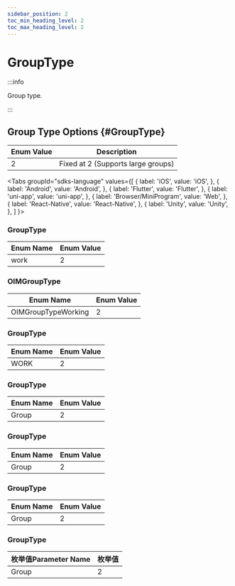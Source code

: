 ```yaml
---
sidebar_position: 2
toc_min_heading_level: 2
toc_max_heading_level: 2
---
```


# GroupType

:::info

Group type.

:::

## Group Type Options {#GroupType}

| Enum Value | Description                   |
| ---------- | ------------------------------|
| 2          | Fixed at 2 (Supports large groups) |

<Tabs
groupId="sdks-language"
values={[
{ label: 'iOS', value: 'iOS', },
{ label: 'Android', value: 'Android', },
{ label: 'Flutter', value: 'Flutter', },
{ label: 'uni-app', value: 'uni-app', },
{ label: 'Browser/MiniProgram', value: 'Web', },
{ label: 'React-Native', value: 'React-Native', },
{ label: 'Unity', value: 'Unity', },
]
}>

<TabItem value="Flutter">

### GroupType

| Enum Name  | Enum Value |
| ---------- | ---------- |
| work       | 2          |

</TabItem>

<TabItem value="iOS">

### OIMGroupType

| Enum Name             | Enum Value |
| --------------------- | ---------- |
| OIMGroupTypeWorking   | 2          |

</TabItem>

<TabItem value="Android">

### GroupType

| Enum Name  | Enum Value |
| ---------- | ---------- |
| WORK       | 2          |

</TabItem>

<TabItem value="Web">

### GroupType

| Enum Name  | Enum Value |
| ---------- | ---------- |
| Group      | 2          |

</TabItem>

<TabItem value="uni-app">

### GroupType

| Enum Name  | Enum Value |
| ---------- | ---------- |
| Group      | 2          |

</TabItem>

<TabItem value="React-Native">

### GroupType

| Enum Name  | Enum Value |
| ---------- | ---------- |
| Group      | 2          |

</TabItem>

<TabItem value="Unity">

### GroupType

| 枚举值Parameter Name    | 枚举值 |
| ------------ | ------ |
| Group | 2      |

</TabItem>

</Tabs>